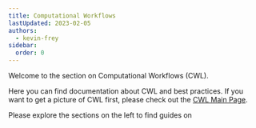 ```yaml
---
title: Computational Workflows
lastUpdated: 2023-02-05
authors:
  - kevin-frey
sidebar:
  order: 0
---
```


Welcome to the section on Computational Workflows (CWL).

Here you can find documentation about CWL and best practices. If you want to get a picture of CWL first, please check out the [CWL Main Page](https://www.commonwl.org/).

Please explore the sections on the left to find guides on

<CardGrid>
  <LinkCard
    title="Introduction"
    href="/nfdi4plants.knowledgebase/cwl/cwl-introduction"
    description="General information about the common workflow language!"
  />
  <LinkCard
    title="Metadata"
    href="/nfdi4plants.knowledgebase/cwl/cwl-metadata"
    description="Metadata in your .cwl files."
  />
  <LinkCard
    title="Setup"
    href="/nfdi4plants.knowledgebase/cwl/cwl-runner-installation"
    description="Setup the cwl runner on your machine."
  />
  <LinkCard
    title="Examples"
    href="/nfdi4plants.knowledgebase/cwl/cwl-examples"
    description="Find some example files!"
  />
</CardGrid>